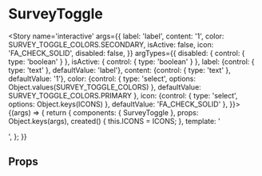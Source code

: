 


<Meta title='atoms/SurveyToggle' component={SurveyToggle} />

# SurveyToggle

<Story name='interactive'
	   args={{
		   label: 'label',
		   content: '1',
		   color: SURVEY_TOGGLE_COLORS.SECONDARY,
		   isActive: false,
		   icon: 'FA_CHECK_SOLID',
		   disabled: false,
	   }}
	   argTypes={{
		   disabled: { control: { type: 'boolean' } },
		   isActive: { control: { type: 'boolean' } },
		   label: {control: { type: 'text' }, defaultValue: 'label'},
		   content: {control: { type: 'text' }, defaultValue: '1'},
		   color: {control: { type: 'select', options: Object.values(SURVEY_TOGGLE_COLORS) }, defaultValue: SURVEY_TOGGLE_COLORS.PRIMARY },
		   icon: {control: { type: 'select', options: Object.keys(ICONS) }, defaultValue: 'FA_CHECK_SOLID' },
	   }}>
	{(args) => {
		return {
			components: { SurveyToggle },
			props: Object.keys(args),
			created() {
				this.ICONS = ICONS;
			},
			template: '<div style="background-color:#e5e5e5"><survey-toggle :label="label" :isActive="isActive" :color="color" :content="content" :icon="ICONS[icon]" :disabled="disabled"/></div>',
		};
	}}
</Story>

## Props

<Props of={SurveyToggle} />